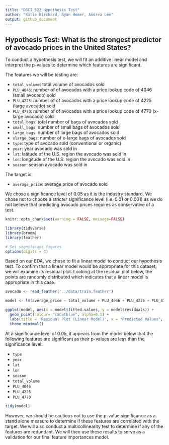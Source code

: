 ```yaml
---
title: "DSCI 522 Hypothesis Test"
author: "Katie Birchard, Ryan Homer, Andrea Lee"
output: github_document
---
```


## Hypothesis Test: What is the strongest predictor of avocado prices in the United States?
To conduct a hypothesis test, we will fit an additive linear model and interpret the p-values to determine which features are significant.

The features we will be testing are:

- `total_volume`: total volume of avocados sold
- `PLU_4046`: number of of avocados with a price lookup code of 4046 (small avocado) sold
- `PLU_4225`: number of of avocados with a price lookup code of 4225 (large avocado) sold
- `PLU_4770`:  number of of avocados with a price lookup code of 4770 (x-large avocado) sold
- `total_bags`: total number of bags of avocados sold
- `small_bags`: number of small bags of avocados sold
- `large_bags`: number of large bags of avocados sold
- `xlarge_bags`: number of x-large bags of avocados sold
- `type`: type of avocado sold (conventional or organic)
- `year`: year avocado was sold in
- `lat`: latitude of the U.S. region the avocado was sold in
- `lon`: longitude of the U.S. region the avocado was sold in
- `season`: season avocado was sold in

The target is:

- `average_price`: average price of avocado sold

We chose a significance level of 0.05 as it is the industry standard. We chose not to choose a stricter significance level (i.e. 0.01 or 0.001) as we do not believe that predicting avocado prices requires as conservative of a test.

```r
knitr::opts_chunk$set(warning = FALSE, message=FALSE)

library(tidyverse)
library(broom)
library(feather)

# Set significant figures
options(digits = 4)
```

Based on our EDA, we chose to fit a linear model to conduct our hypothesis test. To confirm that a linear model would be appropriate for this dataset, we will examine its residual plot. Looking at the residual plot below, the points are randomly distributed which indicates that a linear model is appropriate in this case.

```r
avocado <- read_feather('../data/train.feather')
```

```r
model <- lm(average_price ~ total_volume + PLU_4046 + PLU_4225 + PLU_4770 + total_bags + small_bags + large_bags + xlarge_bags + type + year + lat + lon + season, data = avocado)

ggplot(model, aes(x = model$fitted.values, y = model$residuals)) +
  geom_point(colour= "cadetblue", alpha=0.1) +
  labs(title = 'Residual Plot (Linear Model)', x = "Predicted Values", y = "Residuals") +
  theme_minimal()
```

At a significance level of 0.05, it appears from the model below that the following features are significant as their p-values are less than the significance level:

- `type`
- `year`
- `lat`
- `lon`
- `season`
- `total_volume`
- `PLU_4046`
- `PLU_4225`
- `PLU_4770`

```r
tidy(model)
```

However, we should be cautious not to use the p-value significance as a stand alone measure to determine if these features are correlated with the target. We will also conduct a multicollinearity test to determine if any of the features are redundant. We will then use these results to serve as a validation for our final feature importances model.
